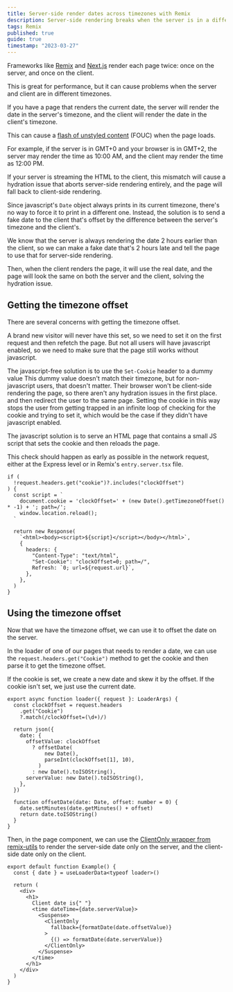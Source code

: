 ```yaml
---
title: Server-side render dates across timezones with Remix
description: Server-side rendering breaks when the server is in a different timezone than your browser. Make your Remix server timezone agnostic with a timezone offset cookie.
tags: Remix
published: true
guide: true
timestamp: "2023-03-27"
---
```


Frameworks like [Remix](https://remix.run) and [Next.js](https://nextjs.org) render each page twice: once on the server, and once on the client.

This is great for performance, but it can cause problems when the server and client are in different timezones.

If you have a page that renders the current date, the server will render the date in the server's timezone, and the client will render the date in the client's timezone.

This can cause a [flash of unstyled content](https://en.wikipedia.org/wiki/Flash_of_unstyled_content) (FOUC) when the page loads.

For example, if the server is in GMT+0 and your browser is in GMT+2, the server may render the time as 10:00 AM, and the client may render the time as 12:00 PM.

If your server is streaming the HTML to the client, this mismatch will cause a hydration issue that aborts server-side rendering entirely, and the page will fall back to client-side rendering.

Since javascript's `Date` object always prints in its current timezone, there's no way to force it to print in a different one. Instead, the solution is to send a fake date to the client that's offset by the difference between the server's timezone and the client's.

We know that the server is always rendering the date 2 hours earlier than the client, so we can make a fake date that's 2 hours late and tell the page to use that for server-side rendering.

Then, when the client renders the page, it will use the real date, and the page will look the same on both the server and the client, solving the hydration issue.

## Getting the timezone offset

There are several concerns with getting the timezone offset.

A brand new visitor will never have this set, so we need to set it on the first request and then refetch the page. But not all users will have javascript enabled, so we need to make sure that the page still works without javascript.

The javascript-free solution is to use the `Set-Cookie` header to a dummy value<SideNote> This dummy value doesn't match their timezone, but for non-javascript users, that doesn't matter. Their browser won't be client-side rendering the page, so there aren't any hydration issues in the first place.</SideNote> and then redirect the user to the same page. Setting the cookie in this way stops the user from getting trapped in an infinite loop of checking for the cookie and trying to set it, which would be the case if they didn't have javascript enabled.

The javascript solution is to serve an HTML page that contains a small JS script that sets the cookie and then reloads the page.

This check should happen as early as possible in the network request, either at the Express level or in Remix's `entry.server.tsx` file.

```tsx
if (
  !request.headers.get("cookie")?.includes("clockOffset")
) {
  const script = `
    document.cookie = 'clockOffset=' + (new Date().getTimezoneOffset() * -1) + '; path=/';
    window.location.reload();
  `

  return new Response(
    `<html><body><script>${script}</script></body></html>`,
    {
      headers: {
        "Content-Type": "text/html",
        "Set-Cookie": "clockOffset=0; path=/",
        Refresh: `0; url=${request.url}`,
      },
    },
  )
}
```

## Using the timezone offset

Now that we have the timezone offset, we can use it to offset the date on the server.

In the loader of one of our pages that needs to render a date, we can use the `request.headers.get("Cookie")` method to get the cookie and then parse it to get the timezone offset.

If the cookie is set, we create a new date and skew it by the offset. If the cookie isn't set, we just use the current date.

```tsx
export async function loader({ request }: LoaderArgs) {
  const clockOffset = request.headers
    .get("Cookie")
    ?.match(/clockOffset=(\d+)/)

  return json({
    date: {
      offsetValue: clockOffset
        ? offsetDate(
            new Date(),
            parseInt(clockOffset[1], 10),
          )
        : new Date().toISOString(),
      serverValue: new Date().toISOString(),
    },
  })

  function offsetDate(date: Date, offset: number = 0) {
    date.setMinutes(date.getMinutes() + offset)
    return date.toISOString()
  }
}
```

Then, in the page component, we can use the [ClientOnly wrapper from remix-utils](https://github.com/sergiodxa/remix-utils#clientonly) to render the server-side date only on the server, and the client-side date only on the client.

```tsx
export default function Example() {
  const { date } = useLoaderData<typeof loader>()

  return (
    <div>
      <h1>
        Client date is{" "}
        <time dateTime={date.serverValue}>
          <Suspense>
            <ClientOnly
              fallback={formatDate(date.offsetValue)}
            >
              {() => formatDate(date.serverValue)}
            </ClientOnly>
          </Suspense>
        </time>
      </h1>
    </div>
  )
}
```
